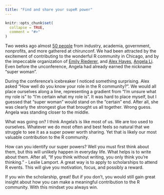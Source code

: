 ```yaml
---
title: "Find and share your supeR power"
---
```


```r
knitr::opts_chunk$set(
  collapse = TRUE,
  comment = "#>"
)
```

Two weeks ago almost [50 people](https://chirunconf.github.io/#team) from industry, academia, government, nonprofits, and more gathered at chirunconf. We had been attracted by the excitement of contributing to the wonderful R community in Chicago, and by the impeccable organization of [Emily Riederer](https://github.com/EmilyRiederer), and [Alex Hayes](https://github.com/alexpghayes), [Angela Li](https://github.com/angela-li). Even before the unconference, Angela had already earned the nickname "super woman". 

During the conference's icebreaker I noticed something surprising. Alex asked "How well do you know your role in the R community?". We would all place ourselves along a line, representing a gradient from "I'm unsure what my role is" to "I'm certain what my role is". It was hard to place myself, but I guessed that "super woman" would stand on the "certain" end. After all, she was clearly the strongest glue that brought us all together. Wrong guess. Angela was standing closer to the middle. 

What was going on? I think Angela's is like most of us. We are too used to ourselves. Whatever we do most often and best feels so natural that we struggle to see it as a super power worth sharing. Yet that is likely our most valuable contribution to the R community. 

How can you identify our super powers? Well you must first think about them, but this will unlikely happen in everyday life. What helps is to write about them. After all, "If you think without writing, you only think you're thinking." - Leslie Lamport. A great way is to apply to scholarships to attend R events. This will give you motivation, focus, and possibly a reward.

If you win the scholarship, great! But if you don't, you would still gain great insight about how you can make a meaningful contribution to the R community. With this mindset you always win. 

